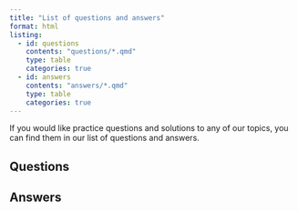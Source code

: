 ```yaml
---
title: "List of questions and answers"
format: html
listing:
  - id: questions
    contents: "questions/*.qmd"
    type: table
    categories: true
  - id: answers
    contents: "answers/*.qmd"
    type: table
    categories: true
---
```


If you would like practice questions and solutions to any of our topics, you can find them in our list of questions and answers.

## Questions {-}

:::{#questions}
:::

## Answers {-}

:::{#answers}
:::
